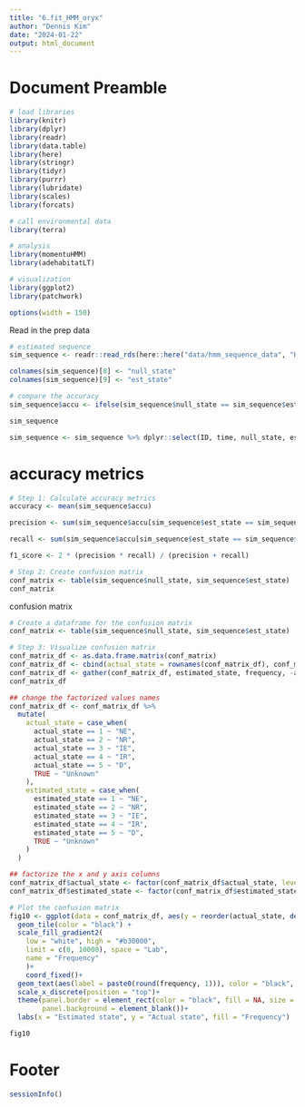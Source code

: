 ---
title: "6.fit_HMM_oryx"
author: "Dennis Kim"
date: "2024-01-22"
output: html_document
---

# Document Preamble 
```{r preamble, message=FALSE, warning=FALSE}
# load libraries
library(knitr)
library(dplyr)
library(readr)
library(data.table)
library(here)
library(stringr)
library(tidyr)
library(purrr)
library(lubridate)
library(scales)
library(forcats)

# call environmental data
library(terra)

# analysis
library(momentuHMM)
library(adehabitatLT)

# visualization 
library(ggplot2)
library(patchwork)

options(width = 150)
```

Read in the prep data
```{r read in prep data}
# estimated sequence
sim_sequence <- readr::read_rds(here::here("data/hmm_sequence_data", "HMM_simulation_sequence.rds"))

colnames(sim_sequence)[8] <- "null_state"
colnames(sim_sequence)[9] <- "est_state"

# compare the accuracy 
sim_sequence$accu <- ifelse(sim_sequence$null_state == sim_sequence$est_state, 1, 0)

sim_sequence

sim_sequence <- sim_sequence %>% dplyr::select(ID, time, null_state, est_state, accu)
```

# accuracy metrics 
```{r accuracy matrix}
# Step 1: Calculate accuracy metrics
accuracy <- mean(sim_sequence$accu)

precision <- sum(sim_sequence$accu[sim_sequence$est_state == sim_sequence$null_state]) / sum(sim_sequence$est_state == sim_sequence$null_state)

recall <- sum(sim_sequence$accu[sim_sequence$est_state == sim_sequence$null_state]) / sum(sim_sequence$null_state == sim_sequence$null_state)

f1_score <- 2 * (precision * recall) / (precision + recall)

# Step 2: Create confusion matrix
conf_matrix <- table(sim_sequence$null_state, sim_sequence$est_state)
conf_matrix
```


confusion matrix
```{r confusion matrix}
# Create a dataframe for the confusion matrix
conf_matrix <- table(sim_sequence$null_state, sim_sequence$est_state)

# Step 3: Visualize confusion matrix
conf_matrix_df <- as.data.frame.matrix(conf_matrix)
conf_matrix_df <- cbind(actual_state = rownames(conf_matrix_df), conf_matrix_df)
conf_matrix_df <- gather(conf_matrix_df, estimated_state, frequency, -actual_state)
conf_matrix_df

## change the factorized values names
conf_matrix_df <- conf_matrix_df %>%
  mutate(
    actual_state = case_when(
      actual_state == 1 ~ "NE",
      actual_state == 2 ~ "NR",
      actual_state == 3 ~ "IE",
      actual_state == 4 ~ "IR",
      actual_state == 5 ~ "D",
      TRUE ~ "Unknown"
    ),
    estimated_state = case_when(
      estimated_state == 1 ~ "NE",
      estimated_state == 2 ~ "NR",
      estimated_state == 3 ~ "IE",
      estimated_state == 4 ~ "IR",
      estimated_state == 5 ~ "D",
      TRUE ~ "Unknown"
    )
  )

## factorize the x and y axis columns 
conf_matrix_df$actual_state <- factor(conf_matrix_df$actual_state, levels = c("NE", "NR", "IE","IR", "D"))
conf_matrix_df$estimated_state <- factor(conf_matrix_df$estimated_state, levels = c("NE", "NR", "IE","IR", "D"))
```

```{r vis}
# Plot the confusion matrix
fig10 <- ggplot(data = conf_matrix_df, aes(y = reorder(actual_state, desc(actual_state)), x= estimated_state, fill = frequency)) +
  geom_tile(color = "black") +
  scale_fill_gradient2(
    low = "white", high = "#b30000",
    limit = c(0, 10000), space = "Lab",
    name = "Frequency"
    )+
    coord_fixed()+
  geom_text(aes(label = paste0(round(frequency, 1))), color = "black", size = 4)+
  scale_x_discrete(position = "top")+
  theme(panel.border = element_rect(color = "black", fill = NA, size = 1), 
        panel.background = element_blank())+
  labs(x = "Estimated state", y = "Actual state", fill = "Frequency")

fig10
```

# Footer
```{r footer}
sessionInfo()
```
